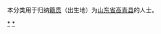 {{Catnav|頁面分類|各種主題的頁面分類|依中国各省来作的分类|各地中国人|山东人|淄博人}}
{{Catnav|頁面分類|人物|各國人物|中国人|各地中国人|山东人|淄博人}}

本分类用于归纳[[籍贯|籍贯]]（出生地）为[[山东省|山东省]][[高青县|高青县]]的人士。

[[Category:淄博人|*]]
[[Category:高青县|*]]